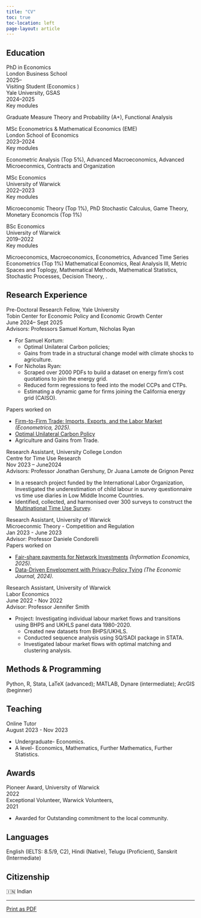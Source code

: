 ```yaml
---
title: "CV"
toc: true
toc-location: left
page-layout: article
---
```


## Education

::: {.cv-card}
::: {.cv-head}
::: {.cv-left}
<div class="cv-title">PhD in Economics</div>
<div class="cv-inst">London Business School</div>
:::
<div class="cv-dates">2025–</div>
:::
<!-- <div class="cv-subtle">Research fields: Industrial Organization, Contract Theory, Labor (Time Use) </div> -->

:::

::: {.cv-card}
::: {.cv-head}
::: {.cv-left}
<div class="cv-title">Visiting Student (Economics )</div>
<div class="cv-inst">Yale University, GSAS</div>
:::
<div class="cv-dates">2024–2025</div>
:::
<div class="cv-keymods-label">Key modules</div>
Graduate Measure Theory and Probability (A+), Functional Analysis 
:::

::: {.cv-card}
::: {.cv-head}
::: {.cv-left}
<div class="cv-title">MSc Econometrics &amp; Mathematical Economics (EME)</div>
<div class="cv-inst">London School of Economics</div>
:::
<div class="cv-dates">2023–2024</div>
:::
<div class="cv-keymods-label">Key modules</div>
Econometric Analysis (Top 5%), Advanced Macroeconomics, Advanced Microeconmics, Contracts and Organization
:::

::: {.cv-card}
::: {.cv-head}
::: {.cv-left}
<div class="cv-title">MSc Economics</div>
<div class="cv-inst">University of Warwick</div>
:::
<div class="cv-dates">2022–2023</div>
:::
<div class="cv-keymods-label">Key modules</div>
Microeconomic Theory (Top 1%), PhD Stochastic Calculus, Game Theory, Monetary Economcis (Top 1%)
:::

::: {.cv-card}
::: {.cv-head}
::: {.cv-left}
<div class="cv-title">BSc Economics</div>
<div class="cv-inst">University of Warwick</div>
:::
<div class="cv-dates">2019–2022</div>
:::
<div class="cv-keymods-label">Key modules</div>
Microeconomics, Macroeconomics, Econometrics, 
Advanced Time Series Econometrics (Top 1%)
Mathematical Economics, Real Analysis III,
Metric Spaces and Toplogy, Mathematical Methods,
Mathematical Statistics, Stochastic Processes,
Decision Theory, .
:::

## Research Experience

::: {.cv-card}
::: {.cv-head}
::: {.cv-left}
<div class="cv-title">Pre-Doctoral Research Fellow, Yale University</div>
<div class="cv-inst">Tobin Center for Economic Policy and Economic Growth Center </div>
:::
<div class="cv-dates">June 2024– Sept 2025</div>
:::
<div class="cv-subtle">Advisors: Professors Samuel Kortum, Nicholas Ryan</div>
- For Samuel Kortum:
    - Optimal Unilateral Carbon policies; 
    - Gains from trade in a structural change model with climate shocks to agriculture.
- For Nicholas Ryan:
    - Scraped over 2000 PDFs to build a dataset on energy firm's cost quotations to join the energy grid.
    - Reduced form regressions to feed into the model CCPs and CTPs. 
    - Estimating a dynamic game for firms joining the California energy grid (CAISO).
   
<div class="cv-subsection">Papers worked on</div>
- [Firm-to-Firm Trade: Imports, Exports, and the Labor Market](https://bpb-us-w2.wpmucdn.com/campuspress.yale.edu/dist/c/4257/files/2023/10/EM_10192023.pdf) *(Econometrica, 2025).*
- [Optimal Unilateral Carbon Policy](https://bpb-us-w2.wpmucdn.com/campuspress.yale.edu/dist/c/4257/files/2024/12/Optimal_Unilateral_Carbon_Policy__Direct-66.pdf)
- Agriculture and Gains from Trade.
:::

::: {.cv-card}
::: {.cv-head}
::: {.cv-left}
<div class="cv-title">Research Assistant, University College London </div>
<div class="cv-inst"> Centre for Time Use Research</div>
:::
<div class="cv-dates">Nov 2023 – June2024</div>
:::
<div class="cv-subtle">Advisors: Professor Jonathan Gershuny, Dr Juana Lamote de Grignon Perez </div>
- In a research project funded by the International Labor Organization, Investigated the underestimation of child labour in survey questionnaire vs time use diaries in Low Middle Income Countries.
- Identified, collected, and harmonised over 300 surveys to construct the [Multinational Time Use Survey](https://www.timeuse.org/mtus).

:::

::: {.cv-card}
::: {.cv-head}
::: {.cv-left}
<div class="cv-title">Research Assistant, University of Warwick</div>
<div class="cv-inst">Microeconmic Theory - Competition and Regulation</div>
:::
<div class="cv-dates">Jan 2023 - June 2023</div>
:::
<div class="cv-subtle">Advisor: Professor Daniele Condorelli </div>
<div class="cv-subsection">Papers worked on</div>
- [Fair-share payments for Network Investments](https://doi.org/10.1016/j.infoecopol.2025.101127) *(Information Economics, 2025).*
- [Data-Driven Envelopment with Privacy-Policy Tying ](https://doi.org/10.1093/ej/uead090) *(The Economic Journal, 2024).*


:::


::: {.cv-card}
::: {.cv-head}
::: {.cv-left}
<div class="cv-title">Research Assistant, University of Warwick</div>
<div class="cv-inst">Labor Economics</div>
:::
<div class="cv-dates">June 2022 - Nov 2022</div>
:::
<div class="cv-subtle">Advisor: Professor Jennifer Smith </div>
- Project: Investigating individual labour market flows and transitions using BHPS and UKHLS panel data 1980-2020.
    - Created new datasets from BHPS/UKHLS.
    - Conducted sequence analysis using SQ/SADI package in STATA.
    - Investigated labour market flows with optimal matching and clustering analysis.


:::

## Methods & Programming
Python, R, Stata, LaTeX (advanced); MATLAB, Dynare (intermediate); ArcGIS (beginner)

## Teaching 
::: {.cv-card}
::: {.cv-head}
::: {.cv-left}
<div class="cv-inst">Online Tutor</div>
:::
<div class="cv-dates">August 2023 - Nov 2023</div>
:::
- Undergraduate- Economics.
- A level- Economics, Mathematics, Further Mathematics, Further Statistics.

:::

## Awards
::: {.cv-card}
::: {.cv-head}
::: {.cv-left}
<div class="cv-inst">Pioneer Award, University of Warwick</div> 
:::
<div class="cv-dates">2022</div>


<div class="cv-inst">Exceptional Volunteer, Warwick Volunteers,</div> 
<div class="cv-dates">2021</div>
:::
- Awarded for Outstanding commitment to the local community.

:::
## Languages
English (IELTS: 8.5/9, C2), Hindi (Native), Telugu (Proficient), Sanskrit (Intermediate)

## Citizenship
🇮🇳 Indian

---

<a class="btn btn-ghost" href="javascript:window.print()">Print as PDF</a>
